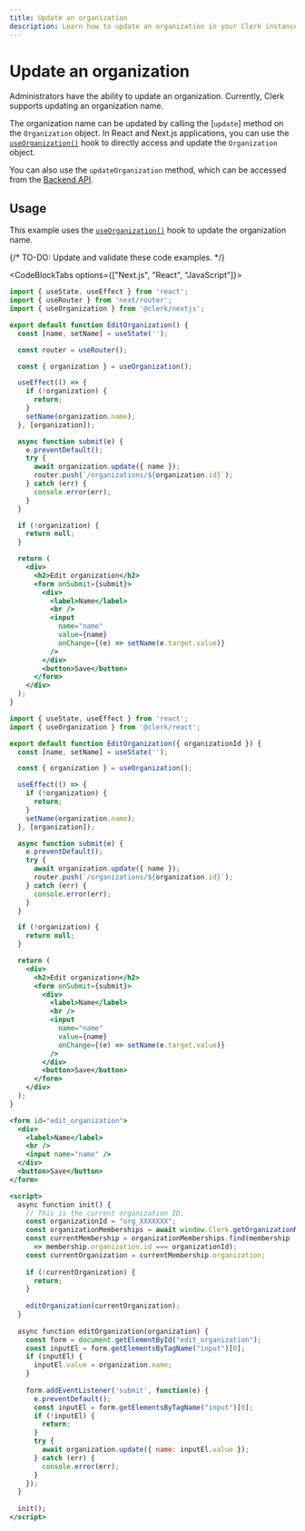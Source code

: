 ```yaml
---
title: Update an organization
description: Learn how to update an organization in your Clerk instance.
---
```


# Update an organization

Administrators have the ability to update an organization. Currently, Clerk supports updating an organization name. 

The organization name can be updated by calling the [`update`] method on the `Organization` object. In React and Next.js applications, you can use the [`useOrganization()`](/docs/references/react/use-organization) hook to directly access and update the `Organization` object.

You can also use the `updateOrganization` method, which can be accessed from the [Backend API](/docs/references/backend/organization/update-organization).

## Usage

This example uses the [`useOrganization()`](/docs/references/react/use-organization) hook to update the organization name.

{/* TO-DO: Update and validate these code examples. */}

<CodeBlockTabs options={["Next.js", "React", "JavaScript"]}>
```jsx
import { useState, useEffect } from 'react';
import { useRouter } from 'next/router';
import { useOrganization } from '@clerk/nextjs';

export default function EditOrganization() {
  const [name, setName] = useState('');

  const router = useRouter();

  const { organization } = useOrganization();

  useEffect(() => {
    if (!organization) {
      return;
    }
    setName(organization.name);
  }, [organization]);

  async function submit(e) {
    e.preventDefault();
    try {
      await organization.update({ name });
      router.push(`/organizations/${organization.id}`);
    } catch (err) {
      console.error(err);
    }
  }

  if (!organization) {
    return null;
  }

  return (
    <div>
      <h2>Edit organization</h2>
      <form onSubmit={submit}>
        <div>
          <label>Name</label>
          <br />
          <input
            name="name"
            value={name}
            onChange={(e) => setName(e.target.value)}
          />
        </div>
        <button>Save</button>
      </form>
    </div>
  );
}
```

```jsx
import { useState, useEffect } from 'react';
import { useOrganization } from '@clerk/react';

export default function EditOrganization({ organizationId }) {
  const [name, setName] = useState('');

  const { organization } = useOrganization();

  useEffect(() => {
    if (!organization) {
      return;
    }
    setName(organization.name);
  }, [organization]);

  async function submit(e) {
    e.preventDefault();
    try {
      await organization.update({ name });
      router.push(`/organizations/${organization.id}`);
    } catch (err) {
      console.error(err);
    }
  }

  if (!organization) {
    return null;
  }

  return (
    <div>
      <h2>Edit organization</h2>
      <form onSubmit={submit}>
        <div>
          <label>Name</label>
          <br />
          <input
            name="name"
            value={name}
            onChange={(e) => setName(e.target.value)}
          />
        </div>
        <button>Save</button>
      </form>
    </div>
  );
}
```

```jsx
<form id="edit_organization">
  <div>
    <label>Name</label>
    <br />
    <input name="name" />
  </div>
  <button>Save</button>
</form>

<script>
  async function init() {
    // This is the current organization ID.
    const organizationId = "org_XXXXXXX";
    const organizationMemberships = await window.Clerk.getOrganizationMemberships()
    const currentMembership = organizationMemberships.find(membership 
      => membership.organization.id === organizationId);
    const currentOrganization = currentMembership.organization;
    
    if (!currentOrganization) {
      return;
    }
    
    editOrganization(currentOrganization);
  }
  
  async function editOrganization(organization) {
    const form = document.getElementById("edit_organization");
    const inputEl = form.getElementsByTagName("input")[0];
    if (inputEl) {
      inputEl.value = organization.name;
    }
    
    form.addEventListener('submit', function(e) {
      e.preventDefault();
      const inputEl = form.getElementsByTagName("input")[0];
      if (!inputEl) {
        return;
      }
      try {
        await organization.update({ name: inputEl.value });
      } catch (err) {
        console.error(err);
      }
    });
  }
  
  init();
</script>
```
</CodeBlockTabs>